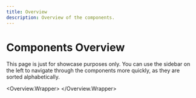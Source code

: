 ```yaml
---
title: Overview
description: Overview of the components.
---
```



# Components Overview

This page is just for showcase purposes only. You can use the sidebar on the left to navigate through the components more quickly, as they are sorted alphabetically.

<Overview.Wrapper>
</Overview.Wrapper>